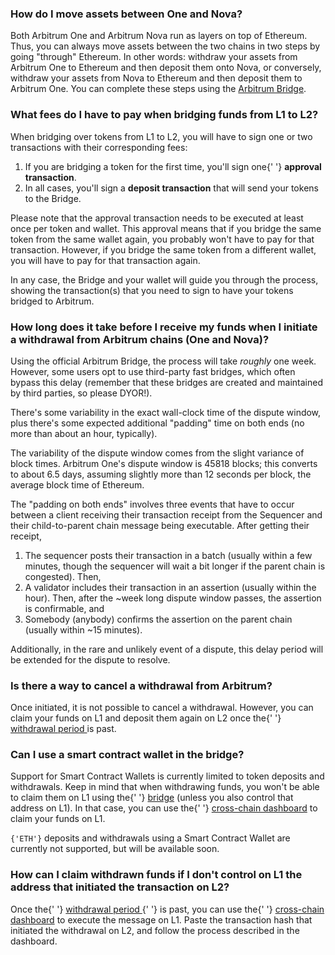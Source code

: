 ### How do I move assets between One and Nova?

<p>
  Both Arbitrum One and Arbitrum Nova run as layers on top of Ethereum. Thus, you can always move
  assets between the two chains in two steps by going "through" Ethereum. In other words: withdraw
  your assets from Arbitrum One to Ethereum and then deposit them onto Nova, or conversely, withdraw
  your assets from Nova to Ethereum and then deposit them to Arbitrum One. You can complete these
  steps using the <a href="https://bridge.arbitrum.io/">Arbitrum Bridge</a>.
</p>

<p>

</p>

### What fees do I have to pay when bridging funds from L1 to L2?

<p>
  When bridging over tokens from L1 to L2, you will have to sign one or two transactions with their
  corresponding fees:
</p>

<ol>
  <li>
    If you are bridging a token for the first time, you'll sign one{' '}
    <strong>approval transaction</strong>.
  </li>
  <li>
    In all cases, you'll sign a <strong>deposit transaction</strong> that will send your tokens to
    the Bridge.
  </li>
</ol>
<p>
  Please note that the approval transaction needs to be executed at least once per token and wallet.
  This approval means that if you bridge the same token from the same wallet again, you probably
  won't have to pay for that transaction. However, if you bridge the same token from a different
  wallet, you will have to pay for that transaction again.
</p>

<p>
  In any case, the Bridge and your wallet will guide you through the process, showing the
  transaction(s) that you need to sign to have your tokens bridged to Arbitrum.
</p>

### How long does it take before I receive my funds when I initiate a withdrawal from Arbitrum chains (One and Nova)?

<p>
  Using the official Arbitrum Bridge, the process will take <em>roughly</em> one week. However, some
  users opt to use third-party fast bridges, which often bypass this delay (remember that these
  bridges are created and maintained by third parties, so please DYOR!).
</p>

<p>
  There's some variability in the exact wall-clock time of the dispute window, plus there's some
  expected additional "padding" time on both ends (no more than about an hour, typically).
</p>

<p>
  The variability of the dispute window comes from the slight variance of block times. Arbitrum
  One's dispute window is 45818 blocks; this converts to about 6.5 days, assuming slightly more than
  12 seconds per block, the average block time of Ethereum.
</p>

<p>
  The "padding on both ends" involves three events that have to occur between a client receiving
  their transaction receipt from the Sequencer and their child-to-parent chain message being
  executable. After getting their receipt,
</p>

<ol>
  <li>
    The sequencer posts their transaction in a batch (usually within a few minutes, though the
    sequencer will wait a bit longer if the parent chain is congested). Then,
  </li>
  <li>
    A validator includes their transaction in an assertion (usually within the hour). Then, after
    the ~week long dispute window passes, the assertion is confirmable, and
  </li>
  <li>
    Somebody (anybody) confirms the assertion on the parent chain (usually within ~15 minutes).
  </li>
</ol>
<p>
  Additionally, in the rare and unlikely event of a dispute, this delay period will be extended for
  the dispute to resolve.
</p>

### Is there a way to cancel a withdrawal from Arbitrum?

<p>
  Once initiated, it is not possible to cancel a withdrawal. However, you can claim your funds on L1
  and deposit them again on L2 once the{' '}
  <a href="https://docs.arbitrum.io/learn-more/faq#why-was-one-week-chosen-for-arbitrum-ones-dispute-window">
    withdrawal period
  </a>
  is past.
</p>

<p>

</p>

### Can I use a smart contract wallet in the bridge?

<p>
  Support for Smart Contract Wallets is currently limited to token deposits and withdrawals. Keep in
  mind that when withdrawing funds, you won't be able to claim them on L1 using the{' '}
  <a href="https://bridge.arbitrum.io/">bridge</a> (unless you also control that address on L1). In
  that case, you can use the{' '}
  <a href="https://retryable-dashboard.arbitrum.io/tx">cross-chain dashboard</a> to claim your funds
  on L1.
</p>

<p>
  <code>{'ETH'}</code> deposits and withdrawals using a Smart Contract Wallet are currently not
  supported, but will be available soon.
</p>

### How can I claim withdrawn funds if I don't control on L1 the address that initiated the transaction on L2?

<p>
  Once the{' '}
  <a href="https://docs.arbitrum.io/learn-more/faq#why-was-one-week-chosen-for-arbitrum-ones-dispute-window">
    withdrawal period
  </a>{' '}
  is past, you can use the{' '}
  <a href="https://retryable-dashboard.arbitrum.io/tx">cross-chain dashboard</a> to execute the
  message on L1. Paste the transaction hash that initiated the withdrawal on L2, and follow the
  process described in the dashboard.
</p>

<p>

</p>
